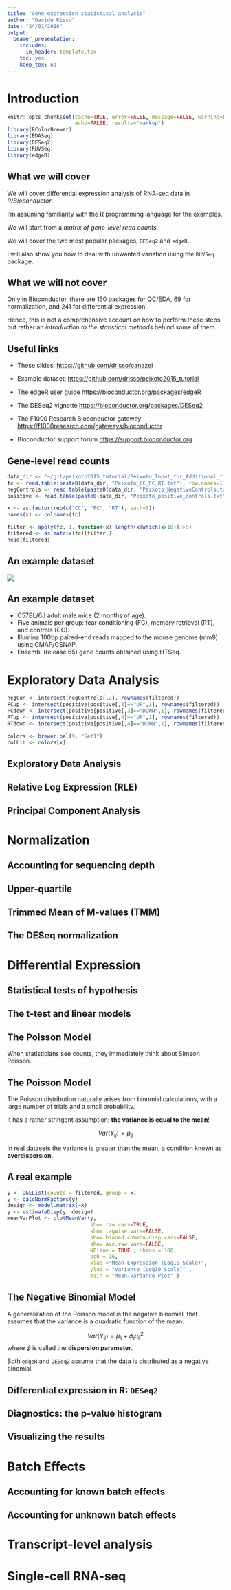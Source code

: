 ```yaml
---
title: "Gene expression statistical analysis"
author: "Davide Risso"
date: "24/01/2018"
output:
  beamer_presentation:
    includes:
      in_header: template.tex
    toc: yes
    keep_tex: no
---
```


# Introduction

```r
knitr::opts_chunk$set(cache=TRUE, error=FALSE, message=FALSE, warning=FALSE,
                      echo=FALSE, results="markup")
library(RColorBrewer)
library(EDASeq)
library(DESeq2)
library(RUVSeq)
library(edgeR)
```


## What we will cover

We will cover differential expression analysis of RNA-seq data in _R/Bioconductor_.

I'm assuming familiarity with the R programming language for the examples.

We will start from a _matrix of gene-level read counts_.

We will cover the two most popular packages, `DESeq2` and `edgeR`.

I will also show you how to deal with unwanted variation using the `RUVSeq` package.

## What we will not cover

Only in Bioconductor, there are 150 packages for QC/EDA, 69 for normalization, and 241 for differential expression! 

Hence, this is not a comprehensive account on how to perform these steps, but rather an _introduction to the statistical methods_ behind some of them.

## Useful links

- These slides: [https://github.com/drisso/canazei](github.com/drisso/canazei)
- Example dataset: [https://github.com/drisso/peixoto2015_tutorial](github.com/drisso/peixoto2015_tutorial)

- The edgeR user guide [https://bioconductor.org/packages/edgeR](bioconductor.org/packages/edgeR)
- The DESeq2 vignette  [https://bioconductor.org/packages/DESeq2](bioconductor.org/packages/DESeq2)
- The F1000 Research Bioconductor gateway [https://f1000research.com/gateways/bioconductor](f1000research.com/gateways/bioconductor)
- Bioconductor support forum [https://support.bioconductor.org](support.bioconductor.org)

## Gene-level read counts

\scriptsize
```r
data_dir <- "~/git/peixoto2015_tutorial/Peixoto_Input_for_Additional_file_1/"
fc <- read.table(paste0(data_dir, "Peixoto_CC_FC_RT.txt"), row.names=1, header=TRUE)
negControls <- read.table(paste0(data_dir, "Peixoto_NegativeControls.txt"), sep='\t', header=TRUE, as.is=TRUE)
positive <- read.table(paste0(data_dir, "Peixoto_positive_controls.txt"), as.is=TRUE, sep='\t', header=TRUE)

x <- as.factor(rep(c("CC", "FC", "RT"), each=5))
names(x) <- colnames(fc)

filter <- apply(fc, 1, function(x) length(x[which(x>10)])>5)
filtered <- as.matrix(fc)[filter,]
head(filtered)
```

## An example dataset

![](FCdesign.png)

## An example dataset

- C57BL/6J adult male mice (2 months of age). 
- Five animals per group: fear conditioning (FC), memory retrieval (RT), and controls (CC).
- Illumina 100bp paired-end reads mapped to the mouse genome (mm9) using GMAP/GSNAP.
- Ensembl (release 65) gene counts obtained using HTSeq.

# Exploratory Data Analysis

```r
negCon <- intersect(negControls[,2], rownames(filtered))
FCup <- intersect(positive[positive[,3]=="UP",1], rownames(filtered))
FCdown <- intersect(positive[positive[,3]=="DOWN",1], rownames(filtered))
RTup <- intersect(positive[positive[,4]=="UP",1], rownames(filtered))
RTdown <- intersect(positive[positive[,4]=="DOWN",1], rownames(filtered))

colors <- brewer.pal(9, "Set1")
colLib <- colors[x]
```

## Exploratory Data Analysis

## Relative Log Expression (RLE)

## Principal Component Analysis

# Normalization

## Accounting for sequencing depth

## Upper-quartile

## Trimmed Mean of M-values (TMM)

## The DESeq normalization

# Differential Expression

## Statistical tests of hypothesis

## The t-test and linear models

## The Poisson Model

When statisticians see counts, they immediately think about Simeon Poisson.

\centering
\includegraphics[width=.7\linewidth]{Simeon_Poisson}

## The Poisson Model

The Poisson distribution naturally arises from binomial calculations, with a large number of trials and a small probability.

It has a rather stringent assumption: **the variance is equal to the mean**!

$$
Var(Y_{ij}) = \mu_{ij}
$$

In real datasets the variance is greater than the mean, a condition known as **overdispersion**.

## A real example

```r
y <- DGEList(counts = filtered, group = x)
y <- calcNormFactors(y)
design <- model.matrix(~x)
y <- estimateDisp(y, design)
meanVarPlot <- plotMeanVar(y, 
                           show.raw.vars=TRUE, 
                           show.tagwise.vars=FALSE,
                           show.binned.common.disp.vars=FALSE,
                           show.ave.raw.vars=FALSE, 
                           NBline = TRUE , nbins = 100,
                           pch = 16, 
                           xlab ="Mean Expression (Log10 Scale)", 
                           ylab = "Variance (Log10 Scale)" , 
                           main = "Mean-Variance Plot" )
```

## The Negative Binomial Model

A generalization of the Poisson model is the negative binomial, that assumes that the variance is a quadratic function of the mean.

$$
Var(Y_{ij}) = \mu_{ij} + \phi_j \mu_{ij}^2
$$
where $\phi$ is called the **dispersion parameter**.

Both `edgeR` and `DESeq2` assume that the data is distributed as a negative binomial.

## Differential expression in R: `DESeq2`

## Diagnostics: the p-value histogram

## Visualizing the results

# Batch Effects

## Accounting for known batch effects

## Accounting for unknown batch effects

# Transcript-level analysis

# Single-cell RNA-seq


